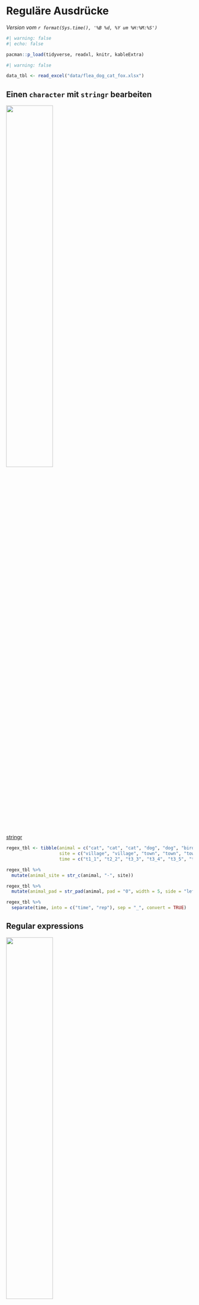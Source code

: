 # Reguläre Ausdrücke {#sec-regular-expr}

*Version vom `r format(Sys.time(), '%B %d, %Y um %H:%M:%S')`*

```r
#| warning: false
#| echo: false

pacman::p_load(tidyverse, readxl, knitr, kableExtra)
```

```r
#| warning: false

data_tbl <- read_excel("data/flea_dog_cat_fox.xlsx")
```

## Einen `character` mit `stringr` bearbeiten {#sec-stringr}

![](images/caution.png){fig-align="center" width="50%"}

[stringr](https://stringr.tidyverse.org/)

```r
regex_tbl <- tibble(animal = c("cat", "cat", "cat", "dog", "dog", "bird"),
                    site = c("village", "village", "town", "town", "town", "city"),
                    time = c("t1_1", "t2_2", "t3_3", "t3_4", "t3_5", "t3_6"))
```

```r
regex_tbl %>% 
  mutate(animal_site = str_c(animal, "-", site))
```

```r
regex_tbl %>% 
  mutate(animal_pad = str_pad(animal, pad = "0", width = 5, side = "left"))
```

```r
regex_tbl %>% 
  separate(time, into = c("time", "rep"), sep = "_", convert = TRUE)
```

## Regular expressions {#sec-regex}

![](images/caution.png){fig-align="center" width="50%"}

Ein regulärer Ausdruck (eng. *regular expression*, abk. *RegExp* oder *Regex*)

[Regular expressions in stingr](https://stringr.tidyverse.org/articles/regular-expressions.html)

[Regular expressions](https://r4ds.had.co.nz/strings.html)

```r
data_tbl %>% 
  select(matches("_"))
```

```r
data_tbl %>% 
  select(one_of("animal", "grade"))
```

Beachte auch folgende Funktionen

`all_of`, `any_of`, `contains`, `ends_with`, `everything`, `last_col`, `num_range`, `starts_with`
